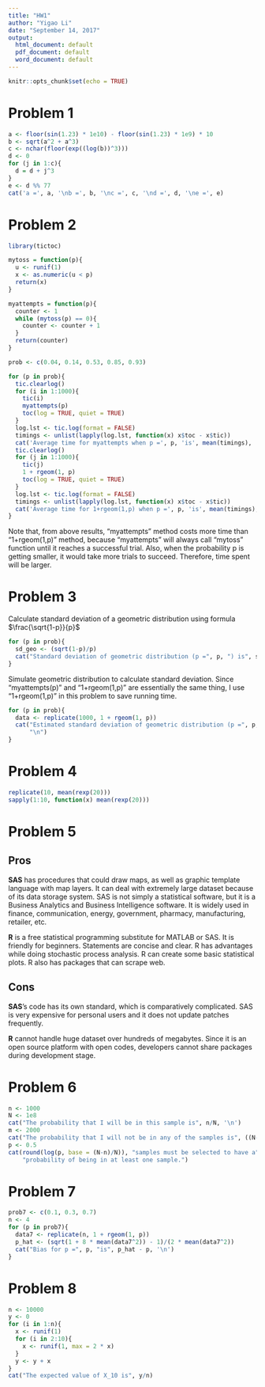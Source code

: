 ```yaml
---
title: "HW1"
author: "Yigao Li"
date: "September 14, 2017"
output:
  html_document: default
  pdf_document: default
  word_document: default
---
```


```r
knitr::opts_chunk$set(echo = TRUE)
```

# Problem 1

```r
a <- floor(sin(1.23) * 1e10) - floor(sin(1.23) * 1e9) * 10
b <- sqrt(a^2 + a^3)
c <- nchar(floor(exp((log(b))^3)))
d <- 0
for (j in 1:c){
  d = d + j^3
}
e <- d %% 77
cat('a =', a, '\nb =', b, '\nc =', c, '\nd =', d, '\ne =', e)
```

# Problem 2

```r
library(tictoc)

mytoss = function(p){
  u <- runif(1)
  x <- as.numeric(u < p)
  return(x)
}

myattempts = function(p){
  counter <- 1
  while (mytoss(p) == 0){
    counter <- counter + 1
  }
  return(counter)
}

prob <- c(0.04, 0.14, 0.53, 0.85, 0.93)

for (p in prob){
  tic.clearlog()
  for (i in 1:1000){
    tic(i)
    myattempts(p)
    toc(log = TRUE, quiet = TRUE)
  }
  log.lst <- tic.log(format = FALSE)
  timings <- unlist(lapply(log.lst, function(x) x$toc - x$tic))
  cat('Average time for myattempts when p =', p, 'is', mean(timings), 'sec\n')
  tic.clearlog()
  for (j in 1:1000){
    tic(j)
    1 + rgeom(1, p)
    toc(log = TRUE, quiet = TRUE)
  }
  log.lst <- tic.log(format = FALSE)
  timings <- unlist(lapply(log.lst, function(x) x$toc - x$tic))
  cat('Average time for 1+rgeom(1,p) when p =', p, 'is', mean(timings), 'sec\n')
}
```

Note that, from above results, "myattempts" method costs more time than "1+rgeom(1,p)" method, because "myattempts" will always call "mytoss" function until it reaches a successful trial. Also, when the probability p is getting smaller, it would take more trials to succeed. Therefore, time spent will be larger.

# Problem 3

Calculate standard deviation of a geometric distribution using formula $\frac{\sqrt{1-p}}{p}$

```r
for (p in prob){
  sd_geo <- (sqrt(1-p)/p)
  cat("Standard deviation of geometric distribution (p =", p, ") is", sd_geo, "\n")
}
```

Simulate geometric distribution to calculate standard deviation. Since "myattempts(p)" and "1+rgeom(1,p)" are essentially the same thing, I use "1+rgeom(1,p)" in this problem to save running time.

```r
for (p in prob){
  data <- replicate(1000, 1 + rgeom(1, p))
  cat("Estimated standard deviation of geometric distribution (p =", p, ") is", sd(data),
      "\n")
}
```

# Problem 4

```r
replicate(10, mean(rexp(20)))
sapply(1:10, function(x) mean(rexp(20)))
```

# Problem 5

## Pros

**SAS** has procedures that could draw maps, as well as graphic template language with map layers. It can deal with extremely large dataset because of its data storage system. SAS is not simply a statistical software, but it is a Business Analytics and Business Intelligence software. It is widely used in finance, communication, energy, government, pharmacy, manufacturing, retailer, etc.

**R** is a free statistical programming substitute for MATLAB or SAS. It is friendly for beginners. Statements are concise and clear. R has advantages while doing stochastic process analysis. R can create some basic statistical plots. R also has packages that can scrape web.

## Cons

**SAS**'s code has its own standard, which is comparatively complicated. SAS is very expensive for personal users and it does not update patches frequently.

**R** cannot handle huge dataset over hundreds of megabytes. Since it is an open source platform with open codes, developers cannot share packages during development stage.

# Problem 6

```r
n <- 1000
N <- 1e8
cat("The probability that I will be in this sample is", n/N, '\n')
m <- 2000
cat("The probability that I will not be in any of the samples is", ((N-n)/N)^m, '\n')
p <- 0.5
cat(round(log(p, base = (N-n)/N)), "samples must be selected to have a", p,
    "probability of being in at least one sample.")
```

# Problem 7

```r
prob7 <- c(0.1, 0.3, 0.7)
n <- 4
for (p in prob7){
  data7 <- replicate(n, 1 + rgeom(1, p))
  p_hat <- (sqrt(1 + 8 * mean(data7^2)) - 1)/(2 * mean(data7^2))
  cat("Bias for p =", p, "is", p_hat - p, '\n')
}
```

# Problem 8

```r
n <- 10000
y <- 0
for (i in 1:n){
  x <- runif(1)
  for (i in 2:10){
    x <- runif(1, max = 2 * x)
  }
  y <- y + x
}
cat("The expected value of X_10 is", y/n)
```